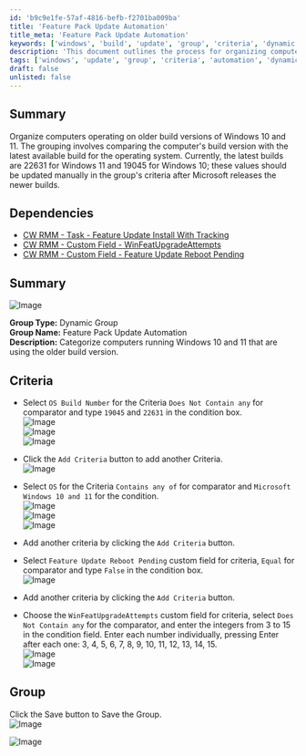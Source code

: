 ```yaml
---
id: 'b9c9e1fe-57af-4816-befb-f2701ba009ba'
title: 'Feature Pack Update Automation'
title_meta: 'Feature Pack Update Automation'
keywords: ['windows', 'build', 'update', 'group', 'criteria', 'dynamic', 'automation']
description: 'This document outlines the process for organizing computers running on older build versions of Windows 10 and 11 by creating a dynamic group that categorizes these systems based on their OS build numbers and other criteria. It includes step-by-step instructions and dependencies for effective implementation.'
tags: ['windows', 'update', 'group', 'criteria', 'automation', 'dynamic']
draft: false
unlisted: false
---
```

## Summary

Organize computers operating on older build versions of Windows 10 and 11. The grouping involves comparing the computer's build version with the latest available build for the operating system. Currently, the latest builds are 22631 for Windows 11 and 19045 for Windows 10; these values should be updated manually in the group's criteria after Microsoft releases the newer builds.

## Dependencies

- [CW RMM - Task - Feature Update Install With Tracking](https://proval.itglue.com/DOC-5078775-12947845)
- [CW RMM - Custom Field - WinFeatUpgradeAttempts](https://proval.itglue.com/DOC-5078775-12949095)
- [CW RMM - Custom Field - Feature Update Reboot Pending](https://proval.itglue.com/DOC-5078775-14592255)

## Summary

![Image](../../../static/img/Feature-Pack-Update-Automation/image_1.png)

**Group Type:** Dynamic Group  
**Group Name:** Feature Pack Update Automation  
**Description:** Categorize computers running Windows 10 and 11 that are using the older build version.

## Criteria

- Select `OS Build Number` for the Criteria `Does Not Contain any` for comparator and type `19045` and `22631` in the condition box.  
  ![Image](../../../static/img/Feature-Pack-Update-Automation/image_2.png)  
  ![Image](../../../static/img/Feature-Pack-Update-Automation/image_3.png)  
  ![Image](../../../static/img/Feature-Pack-Update-Automation/image_4.png)

- Click the `Add Criteria` button to add another Criteria.  
  ![Image](../../../static/img/Feature-Pack-Update-Automation/image_5.png)

- Select `OS` for the Criteria `Contains any of` for comparator and `Microsoft Windows 10 and 11` for the condition.  
  ![Image](../../../static/img/Feature-Pack-Update-Automation/image_6.png)  
  ![Image](../../../static/img/Feature-Pack-Update-Automation/image_7.png)  
  ![Image](../../../static/img/Feature-Pack-Update-Automation/image_8.png)

- Add another criteria by clicking the `Add Criteria` button.

- Select `Feature Update Reboot Pending` custom field for criteria, `Equal` for comparator and type `False` in the condition box.  
  ![Image](../../../static/img/Feature-Pack-Update-Automation/image_9.png)

- Add another criteria by clicking the `Add Criteria` button.

- Choose the `WinFeatUpgradeAttempts` custom field for criteria, select `Does Not Contain any` for the comparator, and enter the integers from 3 to 15 in the condition field. Enter each number individually, pressing Enter after each one: 3, 4, 5, 6, 7, 8, 9, 10, 11, 12, 13, 14, 15.  
  ![Image](../../../static/img/Feature-Pack-Update-Automation/image_10.png)  
  ![Image](../../../static/img/Feature-Pack-Update-Automation/image_11.png)

## Group

Click the Save button to Save the Group.  
![Image](../../../static/img/Feature-Pack-Update-Automation/image_12.png)

![Image](../../../static/img/Feature-Pack-Update-Automation/image_13.png)












